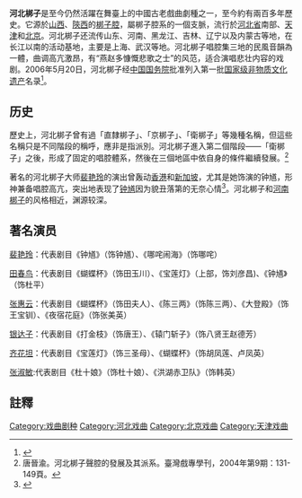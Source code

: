 {{中国非物质文化遗产
|级别 = 国
|省区市1 = 河北
|省区市2 = 北京
|省区市3 = 天津
|名称 = 河北梆子
|图片 =
|申报地区或单位 = [[河北省|河北省]]，北京市河北梆子剧团，天津河北梆子剧院
|分类 = 传统戏剧
|序号 = 166
|编号项目 = IV-22
|登录时间 = 2006年
}}
'''河北梆子'''是至今仍然活躍在舞臺上的中國古老戲曲劇種之一，至今約有兩百多年歷史。它源於[[山西|山西]]、[[陝西|陝西]]的[[梆子腔|梆子腔]]，屬梆子腔系的一個支脈，流行於[[河北省|河北省]]南部、[[天津|天津]]和[[北京|北京]]。河北梆子还流传山东、河南、黑龙江、吉林、辽宁以及内蒙古等地，在长江以南的活动基地，主要是上海、武汉等地。河北梆子唱腔集三地的民風音韻為一體，曲调高亢激昂，有“燕赵多慷慨悲歌之士”的风范，适合演唱悲壮内容的戏剧。2006年5月20日，河北梆子经[[中国国务院|中国国务院]]批准列入第一批[[国家级非物质文化遗产|国家级非物质文化遗产]]名录<ref>{{Cite book|title=传统戏剧|last=秋地，徐翠编著|publisher=贵阳：贵州人民出版社|year=2017.01|isbn=978-7-221-13033-4|pages=51}}</ref>。

== 历史 ==

歷史上，河北梆子曾有過「直隸梆子」、「京梆子」、「衛梆子」等幾種名稱，但這些名稱只是不同階段的稱呼，應非是指派別。河北梆子進入第二個階段——「衛梆子」之後，形成了固定的唱腔體系，然後在三個地區中依自身的條件繼續發展。<ref>唐晉渝。河北梆子聲腔的發展及其派系。臺灣戲專學刊，2004年第9期：131-149頁。</ref>

著名的河北梆子大师[[裴艳玲|裴艳玲]]的演出曾轰动[[香港|香港]]和[[新加坡|新加坡]]，尤其是她饰演的钟馗，形神兼备唱腔高亢，突出地表现了[[钟馗|钟馗]]因为貌丑落第的无奈心情<ref>{{Cite book|title=河北省非物质文化遗产项目价值与存续环境研究|last=彭卫国主编|publisher=石家庄：[[河北美术出版社|河北美术出版社]]|year=2015.03|isbn=978-7-5310-6284-4|pages=100-101}}</ref>。河北梆子和[[豫剧|河南梆子]]的风格相近，渊源较深。

== 著名演员 ==
[[裴艳玲|裴艳玲]]：代表剧目《钟馗》（饰钟馗）、《哪咤闹海》（饰哪咤）

[[田春鸟|田春鸟]]：代表剧目《蝴蝶杯》（饰田玉川）、《宝莲灯》（上部，饰刘彦昌)、《钟馗》（饰杜平）

[[张惠云|张惠云]]：代表剧目《蝴蝶杯》（饰田夫人）、《陈三两》（饰陈三两）、《大登殿》（饰王宝钏）、《夜宿花庭》（饰张美英）

[[银达子|银达子]]：代表剧目《打金枝》（饰唐王）、《辕门斩子》（饰八贤王赵德芳）

[[齐花坦|齐花坦]]：代表剧目《宝莲灯》（饰三圣母）、《蝴蝶杯》（饰胡凤莲、卢凤英）

[[张淑敏|张淑敏]]:代表剧目《杜十娘》（饰杜十娘）、《洪湖赤卫队》（饰韩英）

==註釋==
{{reflist}}
{{中国各地戏剧}}

{{老天津卫}}
{{老北京城}}
{{北京国家级非物质文化遗产}}
{{天津国家级非物质文化遗产}}
{{河北国家级非物质文化遗产}}
{{DEFAULTSORT:H河北梆子}}
[[Category:戏曲剧种|Category:戏曲剧种]]
[[Category:河北戏曲|Category:河北戏曲]]
[[Category:北京戏曲|Category:北京戏曲]]
[[Category:天津戏曲|Category:天津戏曲]]